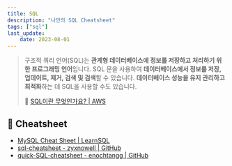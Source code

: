 ```yaml
---
title: SQL
description: "나만의 SQL Cheatsheet"
tags: ["sql"]
last_update:
    date: 2023-08-01
---
```


> 구조적 쿼리 언어(SQL)는 **관계형 데이터베이스에 정보를 저장하고 처리하기 위한 프로그래밍 언어**입니다. SQL 문을 사용하여 **데이터베이스에서 정보를 저장, 업데이트, 제거, 검색 및 검색**할 수 있습니다. **데이터베이스 성능을 유지 관리하고 최적화**하는 데 SQL을 사용할 수도 있습니다.
>
> 🔗 [SQL이란 무엇인가요? | AWS](https://aws.amazon.com/ko/what-is/sql/)

## 📄 Cheatsheet

- [MySQL Cheat Sheet | LearnSQL](https://learnsql.com/blog/mysql-cheat-sheet/)
- [sql-cheatsheet - zyxnowell | GitHub](https://github.com/zyxnowell/sql-cheatsheet)
- [quick-SQL-cheatsheet - enochtangg | GitHub](https://github.com/enochtangg/quick-SQL-cheatsheet)

